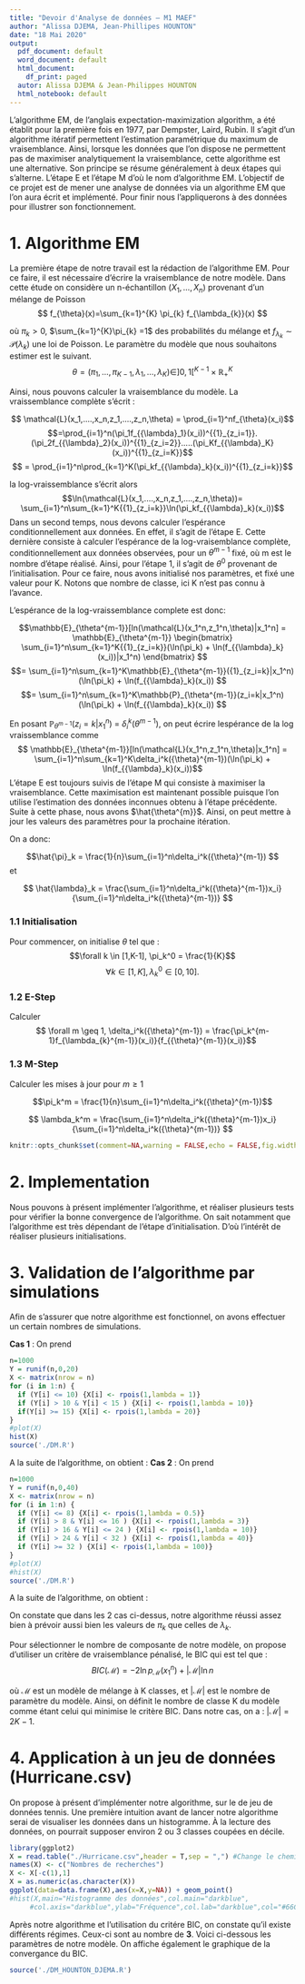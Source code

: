 ```yaml
---
title: "Devoir d'Analyse de données – M1 MAEF"
author: "Alissa DJEMA, Jean-Phillipes HOUNTON"
date: "18 Mai 2020"
output:
  pdf_document: default
  word_document: default
  html_document:
    df_print: paged
  autor: Alissa DJEMA & Jean-Philippes HOUNTON
  html_notebook: default
---
```

\tableofcontents
\newpage

\begin{center}
  \section{Introduction}
\end{center}

L’algorithme EM, de l’anglais expectation-maximization algorithm, a été établit pour la première fois en 1977, par Dempster, Laird, Rubin. Il s’agit d’un algorithme itératif permettent l’estimation paramétrique du maximum de vraisemblance. Ainsi, lorsque les données que l’on dispose ne permettent pas de maximiser analytiquement la vraisemblance, cette algorithme est une alternative. 
	Son principe se résume généralement à deux étapes qui s’alterne. L’étape E et l’étape M d’où le nom d’algorithme EM. L’objectif de ce projet est de mener une analyse de données via un algorithme EM que l’on aura écrit et implémenté. Pour finir nous l’appliquerons à des données pour illustrer son fonctionnement.


# 1. Algorithme EM

La première étape de notre travail est la rédaction de l’algorithme EM. Pour ce faire, il est nécessaire d’écrire la vraisemblance de notre modèle. Dans cette étude on considère un n-échantillon   $(X_{1},…,X_{n})$ provenant d’un mélange de Poisson 
$$
f_{\theta}(x)=\sum_{k=1}^{K} \pi_{k} f_{\lambda_{k}}(x)
$$

où $\pi_{k}>0$, $\sum_{k=1}^{K}\pi_{k} =1$ des probabilités du mélange et $f_{\lambda_{k}} \sim \mathcal{P}\left(\lambda_{k}\right)$ une loi de Poisson.
Le paramètre du modèle que nous souhaitons estimer est le suivant.
$$
\left.\theta=\left(\pi_{1}, \ldots, \pi_{K-1}, \lambda_{1}, \ldots, \lambda_{K}\right) \in\right] 0,1\left[ ^{K-1} \times \mathbb{R}_{+}^{K}\right.
$$

Ainsi, nous pouvons calculer la vraisemblance du modèle.
La vraissemblance complète s'écrit  : 

$$ \mathcal{L}(x_1,....,x_n,z_1,....,z_n,\theta) = \prod_{i=1}^nf_{\theta}(x_i)$$
                                     $$=\prod_{i=1}^n(\pi_1f_{{\lambda}_1}(x_i))^{{1}_{z_i=1}}.(\pi_2f_{{\lambda}_2}(x_i))^{{1}_{z_i=2}}.....(\pi_Kf_{{\lambda}_K}(x_i))^{{1}_{z_i=K}}$$
                                  $$ =  \prod_{i=1}^n\prod_{k=1}^K(\pi_kf_{{\lambda}_k}(x_i))^{{1}_{z_i=k}}$$

la log-vraissemblance s'écrit alors $$\ln(\mathcal{L}(x_1,....,x_n,z_1,....,z_n,\theta))= \sum_{i=1}^n\sum_{k=1}^K{{1}_{z_i=k}}\ln(\pi_kf_{{\lambda}_k}(x_i))$$
Dans un second temps, nous devons calculer l’espérance conditionnellement aux données. En effet, il s’agit de l’étape E. Cette dernière consiste à calculer l’espérance de la log-vraisemblance complète, conditionnellement aux données observées, pour un $\theta^{m-1}$ fixé, où m est le nombre d’étape réalisé. Ainsi, pour l’étape 1, il s’agit de $\theta^{0}$ provenant de l’initialisation. Pour ce faire, nous avons initialisé nos paramètres, et fixé une valeur pour K. Notons que nombre de classe, ici K n’est pas connu à l’avance.

L'espérance de la log-vraissemblance complete est donc:

$$\mathbb{E}_{\theta^{m-1}}[ln(\mathcal{L}(x_1^n,z_1^n,\theta)|x_1^n] = \mathbb{E}_{\theta^{m-1}}
\begin{bmatrix}
\sum_{i=1}^n\sum_{k=1}^K{{1}_{z_i=k}}(\ln(\pi_k) + \ln(f_{{\lambda}_k}(x_i))|x_1^n) \end{bmatrix} $$
$$= \sum_{i=1}^n\sum_{k=1}^K\mathbb{E}_{\theta^{m-1}}({1}_{z_i=k}|x_1^n)(\ln(\pi_k) + \ln(f_{{\lambda}_k}(x_i)) $$
$$= \sum_{i=1}^n\sum_{k=1}^K\mathbb{P}_{\theta^{m-1}}(z_i=k|x_1^n)(\ln(\pi_k) + \ln(f_{{\lambda}_k}(x_i)) $$


En posant $\mathbb{P}_{\theta^{m-1}}(z_i=k|x_1^n)$ = $\delta_i^k({\theta}^{m-1})$, on peut écrire lespérance de la log vraissemblance comme
$$ \mathbb{E}_{\theta^{m-1}}[ln(\mathcal{L}(x_1^n,z_1^n,\theta)|x_1^n] =  \sum_{i=1}^n\sum_{k=1}^K\delta_i^k({\theta}^{m-1})(\ln(\pi_k) + \ln(f_{{\lambda}_k}(x_i))$$ 
L’étape E est toujours suivis de l’étape M qui consiste à maximiser la vraisemblance. Cette maximisation est maintenant possible puisque l’on utilise l’estimation des données inconnues obtenu à l’étape précédente. Suite à cette phase, nous avons $\hat{\theta^{m}}$. Ainsi, on peut mettre à jour les valeurs des paramètres pour la prochaine itération.

On a donc: 

$$\hat{\pi}_k = \frac{1}{n}\sum_{i=1}^n\delta_i^k({\theta}^{m-1}) $$
et 

$$ \hat{\lambda}_k = \frac{\sum_{i=1}^n\delta_i^k({\theta}^{m-1})x_i}{\sum_{i=1}^n\delta_i^k({\theta}^{m-1})} $$ 

### 1.1 Initialisation 
Pour commencer, on initialise $\theta$ tel que : 
$$\forall k \in [1,K-1],  \pi_k^0 = \frac{1}{K}$$
$$\forall k \in [1,K], \lambda_k^0 \in [0,10].$$

### 1.2 E-Step 

Calculer $$ \forall m \geq 1, \delta_i^k({\theta}^{m-1}) = \frac{\pi_k^{m-1}f_{\lambda_{k}^{m-1}}(x_i)}{f_{{\theta}^{m-1}}(x_i)}$$

### 1.3 M-Step
Calculer les mises à jour pour $m \geq 1$

$$\pi_k^m = \frac{1}{n}\sum_{i=1}^n\delta_i^k({\theta}^{m-1})$$

$$ \lambda_k^m = \frac{\sum_{i=1}^n\delta_i^k({\theta}^{m-1})x_i}{\sum_{i=1}^n\delta_i^k({\theta}^{m-1})} $$ 


```r
knitr::opts_chunk$set(comment=NA,warning = FALSE,echo = FALSE,fig.width=11,fig.height=4.5)
```

# 2. Implementation

Nous pouvons à présent implémenter l’algorithme, et réaliser plusieurs tests pour vérifier la bonne convergence de l’algorithme. On sait notamment que l’algorithme est très dépendant de l’étape d’initialisation. D’où l’intérêt de réaliser plusieurs initialisations.  

# 3. Validation de l'algorithme par simulations 

Afin de s'assurer que notre algorithme est fonctionnel, on avons effectuer un certain nombres de simulations. 

**Cas 1** : On prend 
\begin{itemize}
\item K = 3
\item $(\pi_1,\lambda_1) = (0.5,1),$
\item $ (\pi_2,\lambda_2) = (0.25,10),$
\item $(\pi_3,\lambda_3) = (0.25,20).$
\end{itemize}
```r
n=1000
Y = runif(n,0,20)
X <- matrix(nrow = n)
for (i in 1:n) {
  if (Y[i] <= 10) {X[i] <- rpois(1,lambda = 1)}
  if (Y[i] > 10 & Y[i] < 15 ) {X[i] <- rpois(1,lambda = 10)}
  if(Y[i] >= 15) {X[i] <- rpois(1,lambda = 20)}
}
#plot(X)
hist(X)
source('./DM.R')
```

A la suite de l'algorithme, on obtient :
\begin{itemize}
\item K  = `r K`
\item $(\hat{\pi}_1,\hat{\lambda}_1)$ = (`r sort(theta$pi)[3]`,`r sort(theta$lambda)[1]`)
\item $ (\hat{\pi}_2,\hat{\lambda}_2)$ =(`r sort(theta$pi)[2]`,`r sort(theta$lambda)[2]`)
\item $(\hat{\pi}_3,\hat{\lambda}_3)$ = (`r sort(theta$pi)[1]`,`r sort(theta$lambda)[3]`)
\end{itemize}


**Cas 2** : On prend
\begin{itemize}
\item K = 5
\item $(\pi_1,\lambda_1) = (0.2,0.5),$
\item $ (\pi_2,\lambda_2) = (0.2,3),$
\item $(\pi_3,\lambda_3) = (0.2,10),$
\item $(\pi_4,\lambda_4) = (0.2,40).$
\item $(\pi_5,\lambda_5) = (0.2,100).$
\end{itemize}

```r
n=1000
Y = runif(n,0,40)
X <- matrix(nrow = n)
for (i in 1:n) {
  if (Y[i] <= 8) {X[i] <- rpois(1,lambda = 0.5)}
  if (Y[i] > 8 & Y[i] <= 16 ) {X[i] <- rpois(1,lambda = 3)}
  if (Y[i] > 16 & Y[i] <= 24 ) {X[i] <- rpois(1,lambda = 10)}
  if (Y[i] > 24 & Y[i] < 32 ) {X[i] <- rpois(1,lambda = 40)}
  if (Y[i] >= 32 ) {X[i] <- rpois(1,lambda = 100)}
}
#plot(X)
#hist(X)
source('./DM.R')
```

A la suite de l'algorithme, on obtient :
\begin{itemize}
\item K  = `r K`
\item $(\hat{\pi}_1,\hat{\lambda}_1)$ = (`r sort(theta$pi)[1]`,`r sort(theta$lambda)[1]`)
\item $(\hat{\pi}_2,\hat{\lambda}_2)$ =(`r sort(theta$pi)[2]`,`r sort(theta$lambda)[2]`)
\item $(\hat{\pi}_3,\hat{\lambda}_3)$ = (`r sort(theta$pi)[3]`,`r sort(theta$lambda)[3]`)
\item $(\hat{\pi}_4,\hat{\lambda}_4)$ = (`r sort(theta$pi)[4]`,`r sort(theta$lambda)[4]`)
\item $(\hat{\pi}_5,\hat{\lambda}_5)$ = (`r sort(theta$pi)[5]`,`r sort(theta$lambda)[5]`)
\end{itemize}

On constate que dans les 2 cas ci-dessus, notre algorithme réussi assez bien à prévoir aussi bien les valeurs de $\pi_k$ que celles de $\lambda_k$.


Pour sélectionner le nombre de composante de notre modèle, on propose d’utiliser un critère de vraisemblance pénalisé, le BIC qui est tel que : 
$$
BIC(\mathcal{M})=-2 \ln p_{\mathcal{M}}\left(x_{1}^{n}\right)+|\mathcal{M}| \ln n
$$

où $\mathcal{M}$ est un modèle de mélange à K classes, et $|\mathcal{M}|$ est le nombre de paramètre du modèle. Ainsi, on définit le nombre de classe K du modèle comme étant celui qui minimise le critère BIC. Dans notre cas, on a : $|\mathcal{M}| = 2K-1.$

# 4. Application à un jeu de données (Hurricane.csv)

On propose à présent d’implémenter notre algorithme, sur le de jeu de données tennis. Une première intuition avant de lancer notre algorithme serai de visualiser les données dans un histogramme. À la lecture des données, on pourrait supposer environ 2 ou 3 classes coupées en décile.

```r
library(ggplot2)
X = read.table("./Hurricane.csv",header = T,sep = ",") #Change le chemin d'accès
names(X) <- c("Nombres de recherches")
X <- X[-c(1),1]
X = as.numeric(as.character(X))
ggplot(data=data.frame(X),aes(x=X,y=NA)) + geom_point()
#hist(X,main="Histogramme des données",col.main="darkblue",
     #col.axis="darkblue",ylab="Fréquence",col.lab="darkblue",col="#66CCCC",cex.main=0.8,cex.lab=0.8)
```

Après notre algorithme et l'utilisation du critére BIC, on constate qu'il existe différents régimes. Ceux-ci sont au nombre de **3**. Voici ci-dessous les paramètres de notre modèle. On affiche également le graphique de la convergance du BIC.

```r
source('./DM_HOUNTON_DJEMA.R')
```
\begin{itemize}
\item K  = `r K`
\item $(\hat{\pi}_1,\hat{\lambda}_1)$ = (`r theta$pi[1]`,`r theta$lambda[1]`)
\item $ (\hat{\pi}_2,\hat{\lambda}_2)$ =(`r theta$pi[2]`,`r theta$lambda[2]`)
\item $(\hat{\pi}_3,\hat{\lambda}_3)$ = (`r theta$pi[3]`,`r theta$lambda[3]`)
\end{itemize}

















